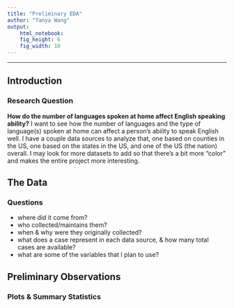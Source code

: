 ```yaml
---
title: "Preliminary EDA"
author: "Tanya Wang"
output: 
    html_notebook:
    fig_height: 6
    fig_width: 10
---
```

---

## Introduction

### Research Question
**How do the number of languages spoken at home affect English speaking ability?**
I want to see how the number of languages and the type of language(s) spoken at home can affect a person's ability to speak English well. I have a couple data sources to analyze that, one based on counties in the US, one based on the states in the US, and one of the US (the nation) overall. I may look for more datasets to add so that there's a bit more "color" and makes the entire project more interesting.

## The Data


### Questions
- where did it come from?
- who collected/maintains them?
- when & why were they originally collected?
- what does a case represent in each data source, & how many total cases are available?
- what are some of the variables that I plan to use?


## Preliminary Observations

### Plots & Summary Statistics
